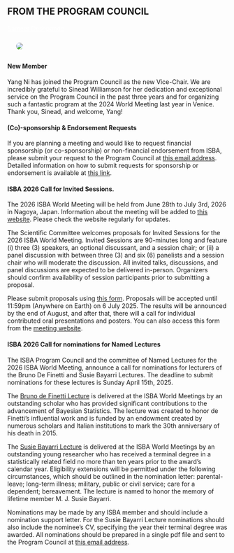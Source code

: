 :::{.section_bulletin}
# FROM THE PROGRAM COUNCIL  {#sec-pc}
[Sameer Deshpande](mailto:program-council@bayesian.org){style="color:white; text-align: center;"}
:::

::: {.column-margin}
![](images/sameer.png){style="float:center;vertical-align:middle;
margin:10px 20px;border-radius: 10px;max-width: 100%;"}
:::


#### New Member 
Yang Ni has joined the Program Council as the new Vice-Chair.
We are incredibly grateful to Sinead Williamson for her dedication and exceptional service on the Program Council in the past three years and for organizing such a fantastic program at the 2024 World Meeting last year in Venice. Thank you, Sinead, and welcome, Yang!

#### (Co)-sponsorship \& Endorsement Requests
If you are planning a meeting and would like to request financial sponsorship (or co-sponsorship) or non-financial endorsement from ISBA, please submit your request to the Program Council at [this email address](mailto:program-council@bayesian.org). 
Detailed information on how to submit requests for sponsorship or endorsement is available at [this link](https://bayesian.org/events/request-sponsorshipendorsement/).


#### ISBA 2026 Call for Invited Sessions. 

The 2026 ISBA World Meeting will be held from June 28th to July 3rd, 2026 in Nagoya, Japan. Information about the meeting will be added to [this website](https://isba2026.github.io). Please check the website regularly for updates. 

The Scientific Committee welcomes proposals for Invited Sessions for the 2026 ISBA World Meeting.
Invited Sessions are 90-minutes long and feature (i) three (3) speakers, an optional discussant, and a session chair; or (ii) a panel discussion with between three (3) and six (6) panelists and a session chair who will moderate the discussion. All invited talks, discussions, and panel discussions are expected to be delivered in-person. Organizers should confirm availability of session participants prior to submitting a proposal.

Please submit proposals using [this form](https://forms.gle/5G3xJWJaaE6QKFbj9). 
Proposals will be accepted until 11:59pm (Anywhere on Earth) on 6 July 2025. The results will be announced by the end of August, and after that, there will a call for individual contributed oral presentations and posters. You can also access this form from the [meeting website](https://isba2026.github.io).

#### ISBA 2026 Call for nominations for Named Lectures 

The ISBA Program Council and the committee of Named Lectures for the 2026 ISBA World Meeting, announce a call for nominations for lecturers of the Bruno De Finetti and Susie Bayarri Lectures. The deadline to submit nominations for these lectures is Sunday April 15th, 2025.

The [Bruno de Finetti Lecture](https://bayesian.org/project/de-finetti-lecture/) is delivered at the ISBA World Meetings by an outstanding scholar who has provided significant contributions to the advancement of Bayesian Statistics. The lecture was created to honor de Finetti’s influential work and is funded by an endowment created by numerous scholars and Italian institutions to mark the 30th anniversary of his death in 2015.

The [Susie Bayarri Lecture](https://bayesian.org/project/susie-bayarri-lecture/) is delivered at the ISBA World Meetings by an outstanding young researcher who has received a terminal degree in a statistically related field no more than ten years prior to the award's calendar year. Eligibility extensions will be permitted under the following circumstances, which should be outlined in the nomination letter: parental-leave; long-term illness; military, public or civil service; care for a dependent; bereavement. The lecture is named to honor the memory of lifetime member M. J. Susie Bayarri.

Nominations may be made by any ISBA member and should include a nomination support letter. For the Susie Bayarri Lecture nominations should also include the nominee’s CV, specifying the year their terminal degree was awarded. All nominations should be prepared in a single pdf file and sent to the Program Council at [this email address](mailto:program-council@bayesian.org).
